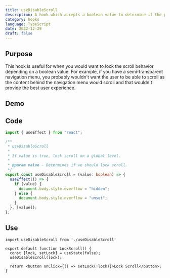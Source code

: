```yaml
---
title: useDisableScroll
description: A hook which accepts a boolean value to determine if the page should lock any scroll functionality.
category: hooks
language: TypeScript
date: 2022-12-29
draft: false
---
```


## Purpose

This hook is useful for when you would want to lock the scroll
behavior depending on a boolean value. For example, if you have a
semi-transparent navigation menu, you probably wouldn't want the user
to be able to scroll as the content behind the navigation menu would scroll
and that wouldn't provide the best user experience.

## Demo

<LockButton />

## Code

```ts:useDisableScroll.ts showLineNumbers
import { useEffect } from "react";

/**
 * useDisableScroll
 *
 * If value is true, lock scroll on a global level.
 *
 * @param value - Determines if we should lock scroll.
 */
export const useDisableScroll = (value: boolean) => {
  useEffect(() => {
    if (value) {
      document.body.style.overflow = "hidden";
    } else {
      document.body.style.overflow = "unset";
    }
  }, [value]);
};

```

## Use

```tsx:LockButton.tsx {1,5} showLineNumbers
import useDisableScroll from './useDisableScroll'

export default function LockScroll() {
  const [lock, setLock] = useState(false);
  useDisableScroll(lock);

  return <button onClick={() => setLock(!lock)}>Lock Scroll</button>;
}
```
